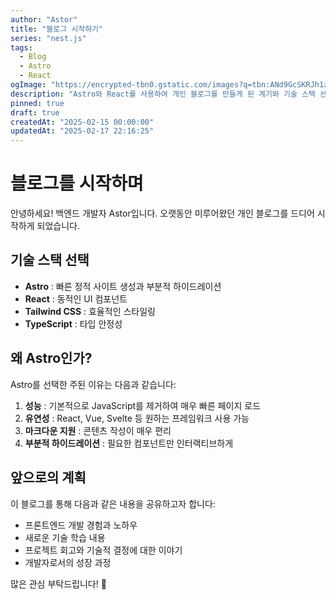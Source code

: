 ```yaml
---
author: "Astor"
title: "블로그 시작하기"
series: "nest.js"
tags:
  - Blog
  - Astro
  - React
ogImage: "https://encrypted-tbn0.gstatic.com/images?q=tbn:ANd9GcSKRJh1ziIV8q214pk4iybhaHKTbYRiAaXUoQ&s"
description: "Astro와 React를 사용하여 개인 블로그를 만들게 된 계기와 기술 스택 선택 이유에 대해 이야기합니다."
pinned: true
draft: true
createdAt: "2025-02-15 00:00:00"
updatedAt: "2025-02-17 22:16:25"
---
```


# 블로그를 시작하며

안녕하세요! 백엔드 개발자 Astor입니다.
오랫동안 미루어왔던 개인 블로그를 드디어 시작하게 되었습니다.

## 기술 스택 선택

* **Astro**
  : 빠른 정적 사이트 생성과 부분적 하이드레이션
* **React**
  : 동적인 UI 컴포넌트
* **Tailwind CSS**
  : 효율적인 스타일링
* **TypeScript**
  : 타입 안정성

## 왜 Astro인가?

Astro를 선택한 주된 이유는 다음과 같습니다:

1. **성능**
   : 기본적으로 JavaScript를 제거하여 매우 빠른 페이지 로드
2. **유연성**
   : React, Vue, Svelte 등 원하는 프레임워크 사용 가능
3. **마크다운 지원**
   : 콘텐츠 작성이 매우 편리
4. **부분적 하이드레이션**
   : 필요한 컴포넌트만 인터랙티브하게

## 앞으로의 계획

이 블로그를 통해 다음과 같은 내용을 공유하고자 합니다:

* 프론트엔드 개발 경험과 노하우
* 새로운 기술 학습 내용
* 프로젝트 회고와 기술적 결정에 대한 이야기
* 개발자로서의 성장 과정

많은 관심 부탁드립니다! 🚀